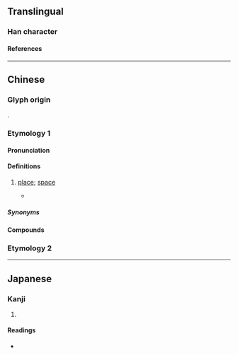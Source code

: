 {{character info}}
==Translingual==

===Han character===
{{Han char|rn=32|rad=土|as=08|sn=11|four=43181|canj=GJMO|ids=⿰土定}}

====References====
{{Han ref|kx=0230.160|dkj=05157|dj=0466.260|hdz=10458.030|uh=57DE}}

----

==Chinese==

===Glyph origin===
{{Han compound|土|定|ls=psc|c1=s|c2=p|t1=land|no_och2=1}}.

===Etymology 1===
{{zh-forms|alt=碇,定}}
{{rfe|zh|埞方 - by assimilation in 地方?}}

====Pronunciation====
{{zh-pron
|c=deng6
|cat=n
}}

====Definitions====
{{zh-hanzi}}

# {{lb|zh|Cantonese}} [[place]]; [[space]]
#: {{zh-x|你 啲 嘢 多 到 冇 埞 躉 㗎 喇。|You have so much stuff that there is no '''space''' to put them.|C}}
#: {{zh-x|有 錢 冇 埞 使|to have money but have no'''where''' to spend it|C}}
#* {{zh-x|如果 太 多 牛奶 味，朱古{gu1}力{lik1} 味 冇 埞 企。|If there is too much milk flavour, the chocolate flavour will have no '''place''' to stay.|ref='''1992''', TV advertisement ''{{w|Vita Soy}}''|C}}

=====Synonyms=====
{{zh-dial|地方}}

====Compounds====
{{zh-der|阻埞|知埞|有氣冇埞唞|買棺材唔知埞}}

===Etymology 2===
{{zh-see|堤|v}}

----

==Japanese==

===Kanji===
{{ja-kanji|grade=|rs=土08}}

# {{rfdef|ja|sort=土08}}

====Readings====
* {{ja-readings|on=[[てい]] (tei)|kun=[[つつみ]] (tsutsumi)}}